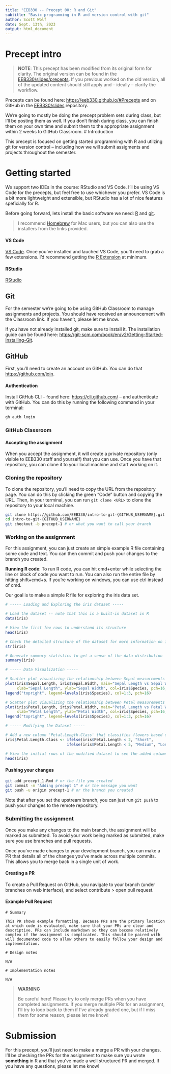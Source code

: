 ```yaml
---
title: "EEB330 -- Precept 00: R and Git"
subtitle: "Basic programming in R and version control with git"
author: Scott Wolf
date: Sept. 13th, 2023
output: html_document
---
```


# Precept intro
>__NOTE__: This precept has been modified from its original form for clarity. The original version can be found in the [EEB330/slides/precepts](https://github.com/EEB330/slides/blob/51fd3857a007b5c088995d47030cea570caee58d/precepts/00_r_and_git.Rmd). If you previous worked on the old version, all of the updated content should still apply and -- ideally -- clarify the workflow.



Precepts can be found here: [https://eeb330.github.io/#Precepts](https://eeb330.github.io/#Precepts) and on GitHub in the [EEB330/slides](https://github.com/EEB330/slides/tree/main/precepts) repository.

We're going to mostly be doing the precept problem sets during class, but I'll be posting them as well. If you don't finish during class, you can finish them on your own time and submit them to the appropriate assignment within 2 weeks to GitHub Classroom.
# Introduction

This precept is focused on getting started programming with R and utilzing git for version control -- including how we will submit assigments and projects throughout the semester.

# Getting started

We support two IDEs in the course: RStudio and VS Code.  I'll be using VS Code for the precepts, but feel free to use whichever you prefer. VS Code is a bit more lightweight and extensible, but RStudio has a lot of nice features speficially for R.

Before going forward, lets install the basic software we need: [R](https://cran.r-project.org/) and [git](https://git-scm.com/book/en/v2/Getting-Started-Installing-Git). 

> I recommend [Homebrew](https://brew.sh/) for Mac users, but you can also use the installers from the links provided.


#### VS Code
[VS Code](https://code.visualstudio.com/). Once you've installed and lauched VS Code, you'll need to grab a few extensions. I'd recommend getting the [R Extension](https://code.visualstudio.com/docs/languages/r) at minimum.

#### RStudio
[RStudio](https://rstudio.com/) 

## Git

For the semester we're going to be using GitHub Classroom to manage assignments and projects. You should have received an announcement with the Classroom link. If you haven't, please let me know.

If you have not already installed git, make sure to install it. The installation guide can be found here: [https://git-scm.com/book/en/v2/Getting-Started-Installing-Git](https://git-scm.com/book/en/v2/Getting-Started-Installing-Git).

## GitHub

First, you'll need to create an account on GitHub. You can do that [https://github.com/join](https://github.com/join).

#### Authentication

Install GitHub CLI -- found here: [https://cli.github.com/](https://cli.github.com/) -- and authenticate with GitHub.  You can do this by running the following command in your terminal:

```bash
gh auth login
```

### GitHub Classroom

#### Accepting the assignment

When you accept the assignment, it will create a private repository (only visible to EEB330 staff and yourself) that you can use. Once you have that repository, you can clone it to your local machine and start working on it.


### Cloning the repository

To clone the repository, you'll need to copy the URL from the repository page.  You can do this by clicking the green "Code" button and copying the URL.  Then, in your terminal, you can run `git clone <URL>` to clone the repository to your local machine.

```bash
git clone https://github.com/EEB330/intro-to-git-{GITHUB_USERNAME}.git # Note that this can be found on the repository page under the green "Code" button after github has created the repository
cd intro-to-git-{GITHUB_USERNAME}
git checkout -b precept-1 # or what you want to call your branch
```

### Working on the assignment

For this assignment, you can just create an simple example R file containing some code and text. You can then commit and push your changes to the branch you created.

__Running R code__: To run R code, you can hit cmd+enter while selecting the line or block of code you want to run.  You can also run the entire file by hitting shift+cmd+s. If you're working on windows, you can use ctrl instead of cmd.

Our goal is to make a simple R  file for exploring the iris data set.

```r
# ----- Loading and Exploring the iris dataset -----

# Load the dataset -- note that this is a built-in dataset in R
data(iris)

# View the first few rows to understand its structure
head(iris)

# Check the detailed structure of the dataset for more information on its columns
str(iris)

# Generate summary statistics to get a sense of the data distribution
summary(iris)

# ----- Data Visualization -----

# Scatter plot visualizing the relationship between Sepal measurements
plot(iris$Sepal.Length, iris$Sepal.Width, main="Sepal Length vs Sepal Width", 
     xlab="Sepal Length", ylab="Sepal Width", col=iris$Species, pch=16, cex=1.3)
legend("topright", legend=levels(iris$Species), col=1:3, pch=16)

# Scatter plot visualizing the relationship between Petal measurements
plot(iris$Petal.Length, iris$Petal.Width, main="Petal Length vs Petal Width", 
     xlab="Petal Length", ylab="Petal Width", col=iris$Species, pch=16, cex=1.3)
legend("topright", legend=levels(iris$Species), col=1:3, pch=16)

# ----- Modifying the Dataset -----

# Add a new column 'Petal.Length.Class' that classifies flowers based on petal length
iris$Petal.Length.Class <- ifelse(iris$Petal.Length < 2, "Short", 
                           ifelse(iris$Petal.Length < 5, "Medium", "Long"))

# View the initial rows of the modified dataset to see the added column
head(iris)
```


#### Pushing your changes
```bash
git add precept_1.Rmd # or the file you created
git commit -m "Adding precept 1" # or the message you want
git push -u origin precept-1 # or the branch you created
```

Note that after you set the upstream branch, you can just run `git push` to push your changes to the remote repository.

### Submitting the assignment

Once you make any changes to the main branch, the assignment will be marked as submitted. To avoid your work being marked as submitted, make sure you use branches and pull requests.

Once you've made changes to your development branch, you can make a PR that details all of the changes you've made across multiple commits. This allows you to merge back in a single unit of work. 

#### Creating a PR

To create a Pull Request on GitHub, you navigate to your branch (under branches on web interface), and select contribute > open pull request.

#### Example Pull Request
```verbatim
# Summary

This PR shows example formatting. Because PRs are the primary location at which code is evaluated, make sure that your PRs are clear and descriptive. PRs can include markdown so they can become relatively complex if the assignment is complicated. This should be paired with will documented code to allow others to easily follow your design and implementation.

# Design notes

N/A

# Implementation notes

N/A
```



> **WARNING**
>
> Be careful here! Please try to only merge PRs when you have completed assignments. If you merge multiple PRs for an assignment, I'll try to loop back to them if I've already graded one, but if I miss them for some reason, please let me know!



# Submission

For this precept, you'll just need to make a merge a PR with your changes. I'll be checking the PRs for the assignment to make sure you wrote __something__ in R and that you've made a well structured PR and merged.  If you have any questions, please let me know!




